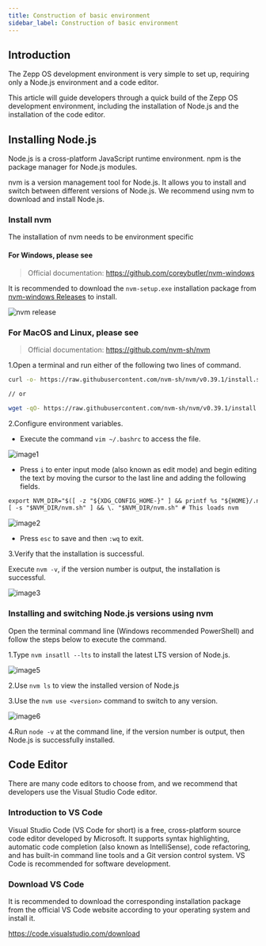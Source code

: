 ```yaml
---
title: Construction of basic environment
sidebar_label: Construction of basic environment
---
```


## Introduction

The Zepp OS development environment is very simple to set up, requiring only a Node.js environment and a code editor.

This article will guide developers through a quick build of the Zepp OS development environment, including the installation of Node.js and the installation of the code editor.

## Installing Node.js

Node.js is a cross-platform JavaScript runtime environment. npm is the package manager for Node.js modules.

nvm is a version management tool for Node.js. It allows you to install and switch between different versions of Node.js. We recommend using nvm to download and install Node.js.

### Install nvm

The installation of nvm needs to be environment specific

#### For Windows, please see

> Official documentation: https://github.com/coreybutler/nvm-windows

It is recommended to download the `nvm-setup.exe` installation package from [nvm-windows Releases](https://github.com/coreybutler/nvm-windows/releases) to install.

![nvm release](/img/docs/guides/best-practice/nvm_release.jpg)

### For MacOS and Linux, please see

> Official documentation: https://github.com/nvm-sh/nvm

1.Open a terminal and run either of the following two lines of command.

```sh
curl -o- https://raw.githubusercontent.com/nvm-sh/nvm/v0.39.1/install.sh

// or

wget -qO- https://raw.githubusercontent.com/nvm-sh/nvm/v0.39.1/install.sh
```

2.Configure environment variables.

- Execute the command `vim ~/.bashrc` to access the file.

![image1](/img/docs/guides/best-practice/image1.png)

- Press `i` to enter input mode (also known as edit mode) and begin editing the text by moving the cursor to the last line and adding the following fields.

```txt
export NVM_DIR="$([ -z "${XDG_CONFIG_HOME-}" ] && printf %s "${HOME}/.nvm" || printf %s "${XDG_CONFIG_HOME}/nvm")"
[ -s "$NVM_DIR/nvm.sh" ] && \. "$NVM_DIR/nvm.sh" # This loads nvm
```

![image2](/img/docs/guides/best-practice/image2.png)

- Press `esc` to save and then `:wq` to exit.

3.Verify that the installation is successful.

Execute `nvm -v`, if the version number is output, the installation is successful.

![image3](/img/docs/guides/best-practice/image3.png)

### Installing and switching Node.js versions using nvm

Open the terminal command line (Windows recommended PowerShell) and follow the steps below to execute the command.

1.Type `nvm insatll --lts` to install the latest LTS version of Node.js.

![image5](/img/docs/guides/best-practice/image5.png)

2.Use `nvm ls` to view the installed version of Node.js

3.Use the `nvm use <version>` command to switch to any version.

![image6](/img/docs/guides/best-practice/image6.png)

4.Run `node -v` at the command line, if the version number is output, then Node.js is successfully installed.

## Code Editor

There are many code editors to choose from, and we recommend that developers use the Visual Studio Code editor.

### Introduction to VS Code

Visual Studio Code (VS Code for short) is a free, cross-platform source code editor developed by Microsoft. It supports syntax highlighting, automatic code completion (also known as IntelliSense), code refactoring, and has built-in command line tools and a Git version control system. VS Code is recommended for software development.

### Download VS Code

It is recommended to download the corresponding installation package from the official VS Code website according to your operating system and install it.

https://code.visualstudio.com/download

